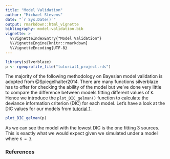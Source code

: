 ```yaml
---
title: "Model Validation"
author: "Michael Stevens"
date: "`r Sys.Date()`"
output: rmarkdown::html_vignette
bibliography: model-validation.bib
vignette: >
  %\VignetteIndexEntry{"Model Validation"}
  %\VignetteEngine{knitr::rmarkdown}
  %\VignetteEncoding{UTF-8}
---
```


```r
library(silverblaze)
p <- rgeoprofile_file("tutorial1_project.rds")
```
The majority of the following methodology on Bayesian model validation is adopted from @Spiegelhalter2014.
There are many functions silverblaze has to offer for checking the ability of the model but we've done very little to compare the difference between models fitting different values of `K`. Hence we introduce the `plot_DIC_gelman()` function to calculate the deviance information criterion (DIC) for each model. Let's have a look at the DIC values for our models from [tutorial 1](https://michael-stevens-27.github.io/silverblaze/articles/basic-implementation.html).

```r
plot_DIC_gelman(p)
```

As we can see the model with the lowest DIC is the one fitting 3 sources. This is exactly what we would expect given we simulated under a model where `K = 3`. 

### References
